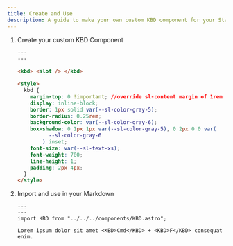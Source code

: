 ```yaml
---
title: Create and Use
description: A guide to make your own custom KBD component for your Starlight site
---
```



<Steps>

1. Create your custom KBD Component

    ```html title="src/components/KBD.astro"
    ---
    ---

    <kbd> <slot /> </kbd>

    <style>
      kbd {
        margin-top: 0 !important; //override sl-content margin of 1rem
        display: inline-block;
        border: 1px solid var(--sl-color-gray-5);
        border-radius: 0.25rem;
        background-color: var(--sl-color-gray-6);
        box-shadow: 0 1px 1px var(--sl-color-gray-5), 0 2px 0 0 var(
              --sl-color-gray-6
            ) inset;
        font-size: var(--sl-text-xs);
        font-weight: 700;
        line-height: 1;
        padding: 2px 4px;
      }
    </style>
    ```

2. Import and use in your Markdown

    ```mdx title="src/docs/guides/test.mdx"
    ---
    ---
    import KBD from "../../../components/KBD.astro";

    Lorem ipsum dolor sit amet <KBD>Cmd</KBD> + <KBD>F</KBD> consequat enim. 
    ```
</Steps>


